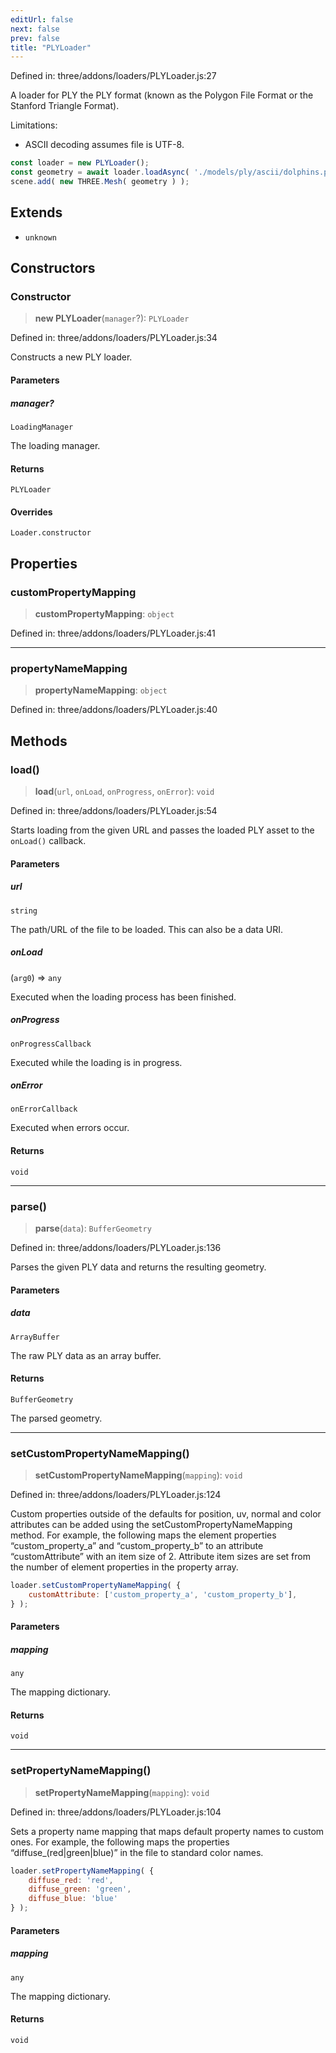 ```yaml
---
editUrl: false
next: false
prev: false
title: "PLYLoader"
---
```


Defined in: three/addons/loaders/PLYLoader.js:27

A loader for PLY the PLY format (known as the Polygon
File Format or the Stanford Triangle Format).

Limitations:
 - ASCII decoding assumes file is UTF-8.

```js
const loader = new PLYLoader();
const geometry = await loader.loadAsync( './models/ply/ascii/dolphins.ply' );
scene.add( new THREE.Mesh( geometry ) );
```

## Extends

- `unknown`

## Constructors

### Constructor

> **new PLYLoader**(`manager`?): `PLYLoader`

Defined in: three/addons/loaders/PLYLoader.js:34

Constructs a new PLY loader.

#### Parameters

##### manager?

`LoadingManager`

The loading manager.

#### Returns

`PLYLoader`

#### Overrides

`Loader.constructor`

## Properties

### customPropertyMapping

> **customPropertyMapping**: `object`

Defined in: three/addons/loaders/PLYLoader.js:41

***

### propertyNameMapping

> **propertyNameMapping**: `object`

Defined in: three/addons/loaders/PLYLoader.js:40

## Methods

### load()

> **load**(`url`, `onLoad`, `onProgress`, `onError`): `void`

Defined in: three/addons/loaders/PLYLoader.js:54

Starts loading from the given URL and passes the loaded PLY asset
to the `onLoad()` callback.

#### Parameters

##### url

`string`

The path/URL of the file to be loaded. This can also be a data URI.

##### onLoad

(`arg0`) => `any`

Executed when the loading process has been finished.

##### onProgress

`onProgressCallback`

Executed while the loading is in progress.

##### onError

`onErrorCallback`

Executed when errors occur.

#### Returns

`void`

***

### parse()

> **parse**(`data`): `BufferGeometry`

Defined in: three/addons/loaders/PLYLoader.js:136

Parses the given PLY data and returns the resulting geometry.

#### Parameters

##### data

`ArrayBuffer`

The raw PLY data as an array buffer.

#### Returns

`BufferGeometry`

The parsed geometry.

***

### setCustomPropertyNameMapping()

> **setCustomPropertyNameMapping**(`mapping`): `void`

Defined in: three/addons/loaders/PLYLoader.js:124

Custom properties outside of the defaults for position, uv, normal
and color attributes can be added using the setCustomPropertyNameMapping method.
For example, the following maps the element properties “custom_property_a”
and “custom_property_b” to an attribute “customAttribute” with an item size of 2.
Attribute item sizes are set from the number of element properties in the property array.

```js
loader.setCustomPropertyNameMapping( {
	customAttribute: ['custom_property_a', 'custom_property_b'],
} );
```

#### Parameters

##### mapping

`any`

The mapping dictionary.

#### Returns

`void`

***

### setPropertyNameMapping()

> **setPropertyNameMapping**(`mapping`): `void`

Defined in: three/addons/loaders/PLYLoader.js:104

Sets a property name mapping that maps default property names
to custom ones. For example, the following maps the properties
“diffuse_(red|green|blue)” in the file to standard color names.

```js
loader.setPropertyNameMapping( {
	diffuse_red: 'red',
	diffuse_green: 'green',
	diffuse_blue: 'blue'
} );
```

#### Parameters

##### mapping

`any`

The mapping dictionary.

#### Returns

`void`

